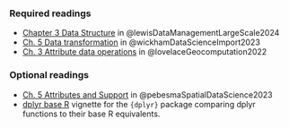 ### Required readings

-   [Chapter 3 Data Structure](https://datamgmtinedresearch.com/structure) in @lewisDataManagementLargeScale2024
-   [Ch. 5 Data transformation](https://r4ds.hadley.nz/data-transform) in @wickhamDataScienceImport2023
-   [Ch. 3 Attribute data operations](https://r.geocompx.org/attr.html) in @lovelaceGeocomputation2022

### Optional readings

-   [Ch. 5 Attributes and Support](https://r-spatial.org/book/05-Attributes.html) in @pebesmaSpatialDataScience2023
-   [dplyr base R](https://dplyr.tidyverse.org/articles/base.html) vignette for the `{dplyr}` package comparing dplyr functions to their base R equivalents.
